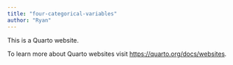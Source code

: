 ```yaml
---
title: "four-categorical-variables"
author: "Ryan"
---
```


This is a Quarto website.

To learn more about Quarto websites visit <https://quarto.org/docs/websites>.
